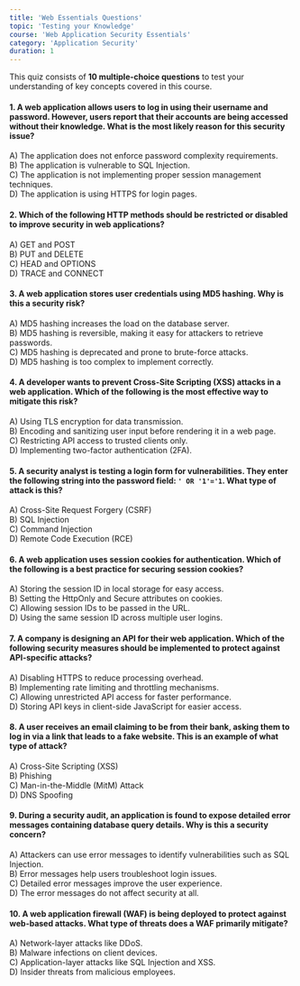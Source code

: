 ```yaml
---
title: 'Web Essentials Questions'
topic: 'Testing your Knowledge'
course: 'Web Application Security Essentials'
category: 'Application Security'
duration: 1
---
```


This quiz consists of **10 multiple-choice questions** to test your understanding of key concepts covered in this course.

#### **1. A web application allows users to log in using their username and password. However, users report that their accounts are being accessed without their knowledge. What is the most likely reason for this security issue?**

A) The application does not enforce password complexity requirements.  
B) The application is vulnerable to SQL Injection.  
C) The application is not implementing proper session management techniques.  
D) The application is using HTTPS for login pages.

#### **2. Which of the following HTTP methods should be restricted or disabled to improve security in web applications?**

A) GET and POST  
B) PUT and DELETE  
C) HEAD and OPTIONS  
D) TRACE and CONNECT

#### **3. A web application stores user credentials using MD5 hashing. Why is this a security risk?**

A) MD5 hashing increases the load on the database server.  
B) MD5 hashing is reversible, making it easy for attackers to retrieve passwords.  
C) MD5 hashing is deprecated and prone to brute-force attacks.  
D) MD5 hashing is too complex to implement correctly.

#### **4. A developer wants to prevent Cross-Site Scripting (XSS) attacks in a web application. Which of the following is the most effective way to mitigate this risk?**

A) Using TLS encryption for data transmission.  
B) Encoding and sanitizing user input before rendering it in a web page.  
C) Restricting API access to trusted clients only.  
D) Implementing two-factor authentication (2FA).

#### **5. A security analyst is testing a login form for vulnerabilities. They enter the following string into the password field: `' OR '1'='1`. What type of attack is this?**

A) Cross-Site Request Forgery (CSRF)  
B) SQL Injection  
C) Command Injection  
D) Remote Code Execution (RCE)

#### **6. A web application uses session cookies for authentication. Which of the following is a best practice for securing session cookies?**

A) Storing the session ID in local storage for easy access.  
B) Setting the HttpOnly and Secure attributes on cookies.  
C) Allowing session IDs to be passed in the URL.  
D) Using the same session ID across multiple user logins.

#### **7. A company is designing an API for their web application. Which of the following security measures should be implemented to protect against API-specific attacks?**

A) Disabling HTTPS to reduce processing overhead.  
B) Implementing rate limiting and throttling mechanisms.  
C) Allowing unrestricted API access for faster performance.  
D) Storing API keys in client-side JavaScript for easier access.

#### **8. A user receives an email claiming to be from their bank, asking them to log in via a link that leads to a fake website. This is an example of what type of attack?**

A) Cross-Site Scripting (XSS)  
B) Phishing  
C) Man-in-the-Middle (MitM) Attack  
D) DNS Spoofing

#### **9. During a security audit, an application is found to expose detailed error messages containing database query details. Why is this a security concern?**

A) Attackers can use error messages to identify vulnerabilities such as SQL Injection.  
B) Error messages help users troubleshoot login issues.  
C) Detailed error messages improve the user experience.  
D) The error messages do not affect security at all.

#### **10. A web application firewall (WAF) is being deployed to protect against web-based attacks. What type of threats does a WAF primarily mitigate?**

A) Network-layer attacks like DDoS.  
B) Malware infections on client devices.  
C) Application-layer attacks like SQL Injection and XSS.  
D) Insider threats from malicious employees.
